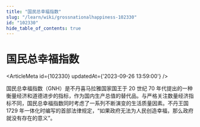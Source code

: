 ```yaml
---
title: "国民总幸福指数"
slug: "/learn/wiki/grossnationalhappiness-102330"
id: "102330"
hide_table_of_contents: true
---
```



# 国民总幸福指数

<ArticleMeta id={102330} updatedAt={'2023-09-26 13:59:00'} />
<div className='border-solid border-b border-t-0 my-4 border-[var(--ifm-color-gray-300)]' />

国民总幸福指数（GNH）是不丹喜马拉雅国家国王于 20 世纪 70 年代提出的一种衡量经济和道德进步的指标，作为国内生产总值的替代品。与严格关注数量经济指标不同，国民总幸福指数同时考虑了一系列不断演变的生活质量因素。不丹王国 1729 年一体化时编写的首部法律规定，“如果政府无法为人民创造幸福，那么政府就没有存在的意义”。
